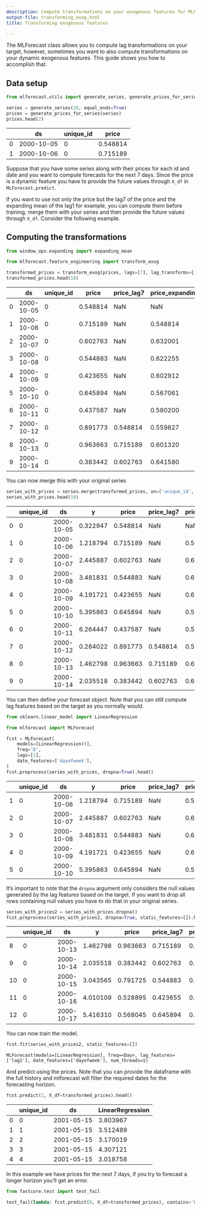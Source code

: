 ```yaml
---
description: Compute transformations on your exogenous features for MLForecast
output-file: transforming_exog.html
title: Transforming exogenous features

---
```


The MLForecast class allows you to compute lag transformations on your
target, however, sometimes you want to also compute transformations on
your dynamic exogenous features. This guide shows you how to accomplish
that.

## Data setup

```python
from mlforecast.utils import generate_series, generate_prices_for_series
```


```python
series = generate_series(10, equal_ends=True)
prices = generate_prices_for_series(series)
prices.head(2)
```

|     | ds         | unique_id | price    |
|-----|------------|-----------|----------|
| 0   | 2000-10-05 | 0         | 0.548814 |
| 1   | 2000-10-06 | 0         | 0.715189 |

Suppose that you have some series along with their prices for each id
and date and you want to compute forecasts for the next 7 days. Since
the price is a dynamic feature you have to provide the future values
through `X_df` in `MLForecast.predict`.

If you want to use not only the price but the lag7 of the price and the
expanding mean of the lag1 for example, you can compute them before
training, merge them with your series and then provide the future values
through `X_df`. Consider the following example.

## Computing the transformations

```python
from window_ops.expanding import expanding_mean

from mlforecast.feature_engineering import transform_exog
```


```python
transformed_prices = transform_exog(prices, lags=[7], lag_transforms={1: [expanding_mean]})
transformed_prices.head(10)
```

|     | ds         | unique_id | price    | price_lag7 | price_expanding_mean_lag1 |
|-----|------------|-----------|----------|------------|---------------------------|
| 0   | 2000-10-05 | 0         | 0.548814 | NaN        | NaN                       |
| 1   | 2000-10-06 | 0         | 0.715189 | NaN        | 0.548814                  |
| 2   | 2000-10-07 | 0         | 0.602763 | NaN        | 0.632001                  |
| 3   | 2000-10-08 | 0         | 0.544883 | NaN        | 0.622255                  |
| 4   | 2000-10-09 | 0         | 0.423655 | NaN        | 0.602912                  |
| 5   | 2000-10-10 | 0         | 0.645894 | NaN        | 0.567061                  |
| 6   | 2000-10-11 | 0         | 0.437587 | NaN        | 0.580200                  |
| 7   | 2000-10-12 | 0         | 0.891773 | 0.548814   | 0.559827                  |
| 8   | 2000-10-13 | 0         | 0.963663 | 0.715189   | 0.601320                  |
| 9   | 2000-10-14 | 0         | 0.383442 | 0.602763   | 0.641580                  |

You can now merge this with your original series

```python
series_with_prices = series.merge(transformed_prices, on=['unique_id', 'ds'])
series_with_prices.head(10)
```

|     | unique_id | ds         | y        | price    | price_lag7 | price_expanding_mean_lag1 |
|-----|-----------|------------|----------|----------|------------|---------------------------|
| 0   | 0         | 2000-10-05 | 0.322947 | 0.548814 | NaN        | NaN                       |
| 1   | 0         | 2000-10-06 | 1.218794 | 0.715189 | NaN        | 0.548814                  |
| 2   | 0         | 2000-10-07 | 2.445887 | 0.602763 | NaN        | 0.632001                  |
| 3   | 0         | 2000-10-08 | 3.481831 | 0.544883 | NaN        | 0.622255                  |
| 4   | 0         | 2000-10-09 | 4.191721 | 0.423655 | NaN        | 0.602912                  |
| 5   | 0         | 2000-10-10 | 5.395863 | 0.645894 | NaN        | 0.567061                  |
| 6   | 0         | 2000-10-11 | 6.264447 | 0.437587 | NaN        | 0.580200                  |
| 7   | 0         | 2000-10-12 | 0.284022 | 0.891773 | 0.548814   | 0.559827                  |
| 8   | 0         | 2000-10-13 | 1.462798 | 0.963663 | 0.715189   | 0.601320                  |
| 9   | 0         | 2000-10-14 | 2.035518 | 0.383442 | 0.602763   | 0.641580                  |

You can then define your forecast object. Note that you can still
compute lag features based on the target as you normally would.

```python
from sklearn.linear_model import LinearRegression

from mlforecast import MLForecast
```


```python
fcst = MLForecast(
    models=[LinearRegression()],
    freq='D',
    lags=[1],
    date_features=['dayofweek'],
)
fcst.preprocess(series_with_prices, dropna=True).head()
```

|     | unique_id | ds         | y        | price    | price_lag7 | price_expanding_mean_lag1 | lag1     | dayofweek |
|-----|-----------|------------|----------|----------|------------|---------------------------|----------|-----------|
| 1   | 0         | 2000-10-06 | 1.218794 | 0.715189 | NaN        | 0.548814                  | 0.322947 | 4         |
| 2   | 0         | 2000-10-07 | 2.445887 | 0.602763 | NaN        | 0.632001                  | 1.218794 | 5         |
| 3   | 0         | 2000-10-08 | 3.481831 | 0.544883 | NaN        | 0.622255                  | 2.445887 | 6         |
| 4   | 0         | 2000-10-09 | 4.191721 | 0.423655 | NaN        | 0.602912                  | 3.481831 | 0         |
| 5   | 0         | 2000-10-10 | 5.395863 | 0.645894 | NaN        | 0.567061                  | 4.191721 | 1         |

It’s important to note that the `dropna` argument only considers the
null values generated by the lag features based on the target. If you
want to drop all rows containing null values you have to do that in your
original series.

```python
series_with_prices2 = series_with_prices.dropna()
fcst.preprocess(series_with_prices2, dropna=True, static_features=[]).head()
```

|     | unique_id | ds         | y        | price    | price_lag7 | price_expanding_mean_lag1 | lag1     | dayofweek |
|-----|-----------|------------|----------|----------|------------|---------------------------|----------|-----------|
| 8   | 0         | 2000-10-13 | 1.462798 | 0.963663 | 0.715189   | 0.601320                  | 0.284022 | 4         |
| 9   | 0         | 2000-10-14 | 2.035518 | 0.383442 | 0.602763   | 0.641580                  | 1.462798 | 5         |
| 10  | 0         | 2000-10-15 | 3.043565 | 0.791725 | 0.544883   | 0.615766                  | 2.035518 | 6         |
| 11  | 0         | 2000-10-16 | 4.010109 | 0.528895 | 0.423655   | 0.631763                  | 3.043565 | 0         |
| 12  | 0         | 2000-10-17 | 5.416310 | 0.568045 | 0.645894   | 0.623190                  | 4.010109 | 1         |

You can now train the model.

```python
fcst.fit(series_with_prices2, static_features=[])
```

``` text
MLForecast(models=[LinearRegression], freq=<Day>, lag_features=['lag1'], date_features=['dayofweek'], num_threads=1)
```

And predict using the prices. Note that you can provide the dataframe
with the full history and mlforecast will filter the required dates for
the forecasting horizon.

```python
fcst.predict(1, X_df=transformed_prices).head()
```

|     | unique_id | ds         | LinearRegression |
|-----|-----------|------------|------------------|
| 0   | 0         | 2001-05-15 | 3.803967         |
| 1   | 1         | 2001-05-15 | 3.512489         |
| 2   | 2         | 2001-05-15 | 3.170019         |
| 3   | 3         | 2001-05-15 | 4.307121         |
| 4   | 4         | 2001-05-15 | 3.018758         |

In this example we have prices for the next 7 days, if you try to
forecast a longer horizon you’ll get an error.

```python
from fastcore.test import test_fail
```


```python
test_fail(lambda: fcst.predict(8, X_df=transformed_prices), contains='Found missing inputs in X_df')
```

